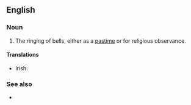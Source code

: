 {{also|bellringing}}

==English==

===Noun===
{{en-noun|head=[[bell]]-[[ringing]]|-}}

# The ringing of bells, either as a [[pastime]] or for religious observance.

====Translations====
{{trans-top|the ringing of bells}}
* Irish: {{t|ga|clogaireacht|f}}
{{trans-mid}}
{{trans-bottom}}

===See also===
* {{l|en|campanology}}
